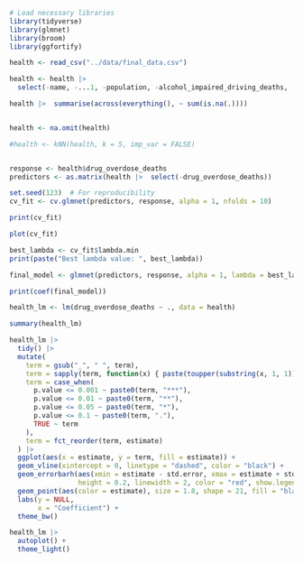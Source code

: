 ```r
# Load necessary libraries
library(tidyverse)
library(glmnet)
library(broom)
library(ggfortify)  
```

```r

health <- read_csv("../data/final_data.csv")

health <- health |> 
  select(-name, -...1, -population, -alcohol_impaired_driving_deaths, -homicides, -excessive_drinking) 

health |>  summarise(across(everything(), ~ sum(is.na(.))))


health <- na.omit(health)

#health <- kNN(health, k = 5, imp_var = FALSE)


response <- health$drug_overdose_deaths
predictors <- as.matrix(health |>  select(-drug_overdose_deaths))

set.seed(123)  # For reproducibility
cv_fit <- cv.glmnet(predictors, response, alpha = 1, nfolds = 10)

print(cv_fit)

plot(cv_fit)

best_lambda <- cv_fit$lambda.min
print(paste("Best lambda value: ", best_lambda))

final_model <- glmnet(predictors, response, alpha = 1, lambda = best_lambda)

print(coef(final_model))


```


```r
health_lm <- lm(drug_overdose_deaths ~ ., data = health)

summary(health_lm)

health_lm |> 
  tidy() |> 
  mutate(
    term = gsub("_", " ", term),
    term = sapply(term, function(x) { paste(toupper(substring(x, 1, 1)), substring(x, 2), sep = "", collapse = " ") }), 
    term = case_when(
      p.value <= 0.001 ~ paste0(term, "***"),
      p.value <= 0.01 ~ paste0(term, "**"),
      p.value <= 0.05 ~ paste0(term, "*"),
      p.value <= 0.1 ~ paste0(term, "."),
      TRUE ~ term
    ),
    term = fct_reorder(term, estimate)
  ) |> 
  ggplot(aes(x = estimate, y = term, fill = estimate)) +
  geom_vline(xintercept = 0, linetype = "dashed", color = "black") +
  geom_errorbarh(aes(xmin = estimate - std.error, xmax = estimate + std.error), 
                 height = 0.2, linewidth = 2, color = "red", show.legend = FALSE) +
  geom_point(aes(color = estimate), size = 1.8, shape = 21, fill = "black", show.legend = FALSE) +
  labs(y = NULL,
       x = "Coefficient") +
  theme_bw()
```


```r
health_lm |> 
  autoplot() +
  theme_light()
```

